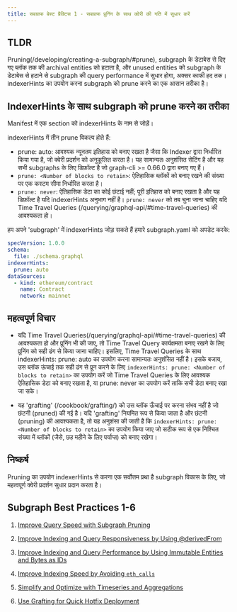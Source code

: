 ```yaml
---
title: सबग्राफ बेस्ट प्रैक्टिस 1 - सबग्राफ प्रूनिंग के साथ क्वेरी की गति में सुधार करें
---
```


## TLDR

Pruning(/developing/creating-a-subgraph/#prune), subgraph के डेटाबेस से दिए गए ब्लॉक तक की archival entities को हटाता है, और unused entities को subgraph के डेटाबेस से हटाने से subgraph की query performance में सुधार होगा, अक्सर काफी हद तक। indexerHints का उपयोग करना subgraph को prune करने का एक आसान तरीका है।

## IndexerHints के साथ subgraph को prune करने का तरीका

Manifest में एक section को indexerHints के नाम से जोड़ें।

indexerHints में तीन prune विकल्प होते हैं:

- prune: auto: आवश्यक न्यूनतम इतिहास को बनाए रखता है जैसा कि Indexer द्वारा निर्धारित किया गया है, जो क्वेरी प्रदर्शन को अनुकूलित करता है। यह सामान्यतः अनुशंसित सेटिंग है और यह सभी subgraphs के लिए डिफ़ॉल्ट है जो graph-cli >= 0.66.0 द्वारा बनाए गए हैं।
- `prune: <Number of blocks to retain>`: ऐतिहासिक ब्लॉकों को बनाए रखने की संख्या पर एक कस्टम सीमा निर्धारित करता है।
- `prune: never`: ऐतिहासिक डेटा का कोई छंटाई नहीं; पूरी इतिहास को बनाए रखता है और यह डिफ़ॉल्ट है यदि indexerHints अनुभाग नहीं है। `prune: never` को तब चुना जाना चाहिए यदि Time Travel Queries (/querying/graphql-api/#time-travel-queries) की आवश्यकता हो।

हम अपने 'subgraph' में indexerHints जोड़ सकते हैं हमारे subgraph.yaml को अपडेट करके:

```yaml
specVersion: 1.0.0
schema:
  file: ./schema.graphql
indexerHints:
  prune: auto
dataSources:
  - kind: ethereum/contract
    name: Contract
    network: mainnet
```

## महत्वपूर्ण विचार

- यदि Time Travel Queries(/querying/graphql-api/#time-travel-queries) की आवश्यकता हो और प्रूनिंग भी की जाए, तो Time Travel Query कार्यक्षमता बनाए रखने के लिए प्रूनिंग को सही ढंग से किया जाना चाहिए। इसलिए, Time Travel Queries के साथ indexerHints: prune: auto का उपयोग करना सामान्यतः अनुशंसित नहीं है। इसके बजाय, उस ब्लॉक ऊंचाई तक सही ढंग से प्रून करने के लिए `indexerHints: prune: <Number of blocks to retain>` का उपयोग करें जो Time Travel Queries के लिए आवश्यक ऐतिहासिक डेटा को बनाए रखता है, या prune: never का उपयोग करें ताकि सभी डेटा बनाए रखा जा सके।

- यह 'grafting' (/cookbook/grafting/) को उस ब्लॉक ऊँचाई पर करना संभव नहीं है जो छंटनी (pruned) की गई है। यदि 'grafting' नियमित रूप से किया जाता है और छंटनी (pruning) की आवश्यकता है, तो यह अनुशंसा की जाती है कि `indexerHints: prune: <Number of blocks to retain>` का उपयोग किया जाए जो सटीक रूप से एक निश्चित संख्या में ब्लॉकों (जैसे, छह महीने के लिए पर्याप्त) को बनाए रखेगा।

## निष्कर्ष

Pruning का उपयोग indexerHints से करना एक सर्वोत्तम प्रथा है subgraph विकास के लिए, जो महत्वपूर्ण क्वेरी प्रदर्शन सुधार प्रदान करता है।

## Subgraph Best Practices 1-6

1. [Improve Query Speed with Subgraph Pruning](/cookbook/pruning/)

2. [Improve Indexing and Query Responsiveness by Using @derivedFrom](/cookbook/derivedfrom/)

3. [Improve Indexing and Query Performance by Using Immutable Entities and Bytes as IDs](/cookbook/immutable-entities-bytes-as-ids/)

4. [Improve Indexing Speed by Avoiding `eth_calls`](/cookbook/avoid-eth-calls/)

5. [Simplify and Optimize with Timeseries and Aggregations](/cookbook/timeseries/)

6. [Use Grafting for Quick Hotfix Deployment](/cookbook/grafting-hotfix/)
